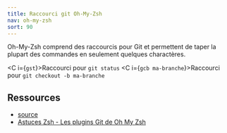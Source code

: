 ```yaml
---
title: Raccourci git Oh-My-Zsh
nav: oh-my-zsh
sort: 90
---
```


Oh-My-Zsh comprend des raccourcis pour Git et permettent de taper la plupart des commandes en seulement quelques charactères.

<C i={`gst`}>Raccourci pour `git status`</C>
<C i={`gcb ma-branche`}>Raccourci pour `git checkout -b ma-branche`</C>

## Ressources

- [source](https://kapeli.com/cheat_sheets/Oh-My-Zsh_Git.docset/Contents/Resources/Documents/index)
- [Astuces Zsh - Les plugins Git de Oh My Zsh](https://www.synbioz.com/blog/tech/astuces-zsh-plugins-git-oh-my-zsh)

